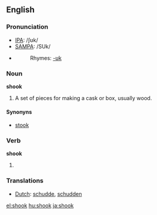 ==English==

{{rank|loss|spot|wonderful|943|shook|fit|distribute|ordinary}}

=== Pronunciation ===
*[[IPA]]: /ʃʊk/
*[[SAMPA]]: /SUk/
*{{audio|en-us-shook.ogg|Audio (US)}}
*:Rhymes: [[Rhymes:English:-ʊk|-ʊk]]

===Noun===
'''shook'''

#A set of pieces for making a cask or box, usually wood. 

====Synonyns====
*[[stook]]

===Verb===
'''shook'''

# {{past of|[[shake]]}}

===Translations===
*[[Dutch]]: [[schudde]], [[schudden]]

[[el:shook]]
[[hu:shook]]
[[ja:shook]]